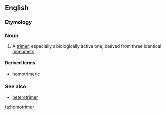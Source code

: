 ==English==

===Etymology===
{{prefix|homo|trimer}}

===Noun===
{{en-noun}}

# {{chemistry|biochemistry}} A [[trimer]], especially a biologically active one, derived from three identical [[monomer]]s

====Derived terms====
* [[homotrimeric]]

===See also===
* [[heterotrimer]]

[[ta:homotrimer]]